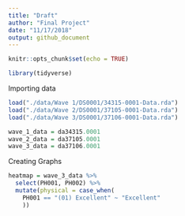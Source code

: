 ```yaml
---
title: "Draft"
author: "Final Project"
date: "11/17/2018"
output: github_document
---
```


```r
knitr::opts_chunk$set(echo = TRUE)

library(tidyverse)
```

Importing data

```r
load("./data/Wave 1/DS0001/34315-0001-Data.rda")
load("./data/Wave 2/DS0001/37105-0001-Data.rda")
load("./data/Wave 3/DS0001/37106-0001-Data.rda")

wave_1_data = da34315.0001
wave_2_data = da37105.0001
wave_3_data = da37106.0001

```

Creating Graphs

```r
heatmap = wave_3_data %>% 
  select(PH001, PH002) %>% 
  mutate(physical = case_when(
    PH001 == "(01) Excellent" ~ "Excellent"
    ))
    

```

